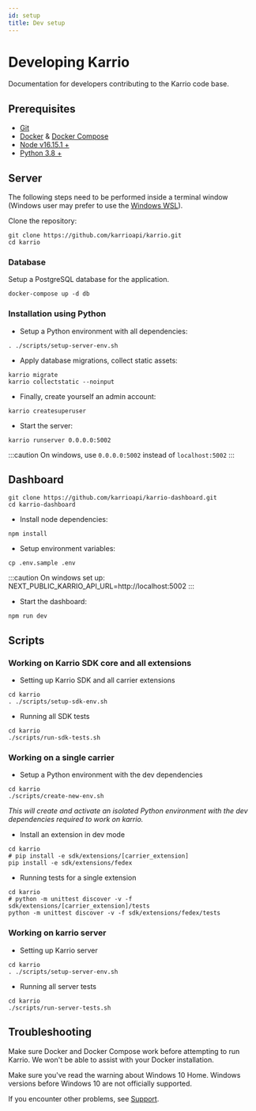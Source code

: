 ```yaml
---
id: setup
title: Dev setup
---
```


# Developing Karrio

Documentation for developers contributing to the Karrio code base.


## Prerequisites

- [Git](https://git-scm.com/downloads)
- [Docker](https://www.docker.com/products/docker-desktop) & [Docker Compose](https://docs.docker.com/compose/install/)
- [Node v16.15.1 +](https://nodejs.org/en/download/)
- [Python 3.8 +](https://www.python.org/downloads/)


## Server

The following steps need to be performed inside a terminal window
(Windows user may prefer to use the [Windows WSL](https://docs.microsoft.com/en-us/windows/wsl/install)).

Clone the repository:

```shell
git clone https://github.com/karrioapi/karrio.git
cd karrio
```


### Database

Setup a PostgreSQL database for the application.

```shell
docker-compose up -d db
```


### Installation using Python

- Setup a Python environment with all dependencies:

```shell
. ./scripts/setup-server-env.sh
```

- Apply database migrations, collect static assets:

```shell
karrio migrate
karrio collectstatic --noinput
```

- Finally, create yourself an admin account:

```shell
karrio createsuperuser
```

- Start the server:

```shell
karrio runserver 0.0.0.0:5002
```

:::caution
  On windows, use `0.0.0.0:5002` instead of `localhost:5002`
:::


## Dashboard


```shell
git clone https://github.com/karrioapi/karrio-dashboard.git
cd karrio-dashboard
```

- Install node dependencies:

```shell
npm install
```

- Setup environment variables:

```shell
cp .env.sample .env
```

:::caution
  On windows set up:
  NEXT_PUBLIC_KARRIO_API_URL=http://localhost:5002
:::

- Start the dashboard:

```shell
npm run dev
```


## Scripts

### Working on Karrio SDK core and all extensions

- Setting up Karrio SDK and all carrier extensions

```shell
cd karrio
. ./scripts/setup-sdk-env.sh
```


- Running all SDK tests

```shell
cd karrio
./scripts/run-sdk-tests.sh
```

### Working on a single carrier

- Setup a Python environment with the dev dependencies

```shell
cd karrio
./scripts/create-new-env.sh
```

_This will create and activate an isolated Python environment with the dev dependencies required to work on karrio._


- Install an extension in dev mode

```shell
cd karrio
# pip install -e sdk/extensions/[carrier_extension]
pip install -e sdk/extensions/fedex
```

- Running tests for a single extension

```shell
cd karrio
# python -m unittest discover -v -f sdk/extensions/[carrier_extension]/tests
python -m unittest discover -v -f sdk/extensions/fedex/tests
```

### Working on karrio server

- Setting up Karrio server 

```shell
cd karrio
. ./scripts/setup-server-env.sh
```


- Running all server tests

```shell
cd karrio
./scripts/run-server-tests.sh
```


## Troubleshooting

Make sure Docker and Docker Compose work before attempting to run Karrio.
We won't be able to assist with your Docker installation.

Make sure you've read the warning about Windows 10 Home.
Windows versions before Windows 10 are not officially supported.

If you encounter other problems, see [Support](/support).

